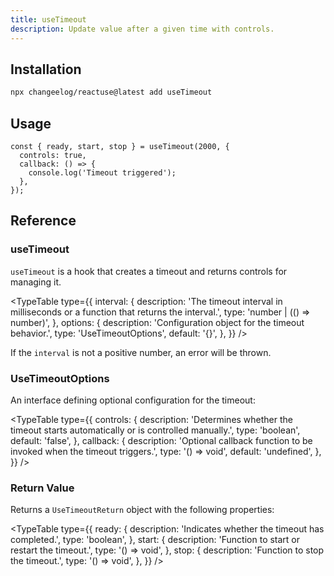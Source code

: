 ```yaml
---
title: useTimeout
description: Update value after a given time with controls.
---
```


<TimeoutDemo />

## Installation

```bash
npx changeelog/reactuse@latest add useTimeout
```

## Usage

```tsx
const { ready, start, stop } = useTimeout(2000, {
  controls: true,
  callback: () => {
    console.log('Timeout triggered');
  },
});
```

## Reference

### useTimeout

`useTimeout` is a hook that creates a timeout and returns controls for managing it.

<TypeTable
  type={{
    interval: {
      description:
        'The timeout interval in milliseconds or a function that returns the interval.',
      type: 'number | (() => number)',
    },
    options: {
      description: 'Configuration object for the timeout behavior.',
      type: 'UseTimeoutOptions',
      default: '{}',
    },
  }}
/>

If the `interval` is not a positive number, an error will be thrown.

### UseTimeoutOptions

An interface defining optional configuration for the timeout:

<TypeTable
  type={{
    controls: {
      description:
        'Determines whether the timeout starts automatically or is controlled manually.',
      type: 'boolean',
      default: 'false',
    },
    callback: {
      description:
        'Optional callback function to be invoked when the timeout triggers.',
      type: '() => void',
      default: 'undefined',
    },
  }}
/>

### Return Value

Returns a `UseTimeoutReturn` object with the following properties:

<TypeTable
  type={{
    ready: {
      description: 'Indicates whether the timeout has completed.',
      type: 'boolean',
    },
    start: {
      description: 'Function to start or restart the timeout.',
      type: '() => void',
    },
    stop: {
      description: 'Function to stop the timeout.',
      type: '() => void',
    },
  }}
/>

